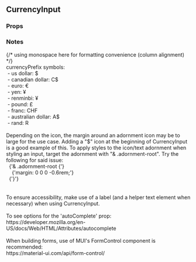 

<div>
  <h2>CurrencyInput</h2>
  <h3 style={{ position: 'relative', top: '20px' }}>Props</h3>
  <div style={{ marginBottom: '-11px' }}>
    <Props of={CurrencyInput} />
  </div>
  <h3 style={{ marginBottom: '17px' }}>Notes</h3>
  {/* using monospace here for formatting convenience (column alignment) */}
  <div style={{ fontFamily: 'monospace' }}>
    currencyPrefix symbols:
    <br />
    &nbsp;- us dollar: $
    <br />
    &nbsp;- canadian dollar: C$
    <br />
    &nbsp;- euro: €
    <br />
    &nbsp;- yen: ¥
    <br />
    &nbsp;- renminbi: ¥
    <br />
    &nbsp;- pound: £
    <br />
    &nbsp;- franc: CHF
    <br />
    &nbsp;- australian dollar: A$
    <br />
    &nbsp;- rand: R
    <br />
    <br />
    Depending on the icon, the margin around an adornment icon may be to large for the use case. Adding a "$" icon at
    the beginning of CurrencyInput is a good example of this. To apply styles to the icon/text adornment when styling
    an input, target the adornment with "& .adornment-root". Try the following for said issue:
    <br />
    <div style={docsCodeStyles}>
      &nbsp;&nbsp;{'& .adornment-root {'}
      <br />
      &nbsp;&nbsp;&nbsp;&nbsp;{'margin: 0 0 0 -0.6rem;'}
      <br />
      &nbsp;&nbsp;{'}'}
    </div>
    <br />
    <br />
    To ensure accessibility, make use of a label (and a helper text element when necessary) when
    using CurrencyInput.
    <br />
    <br />
    To see options for the 'autoComplete' prop:
    <br />
    <span style={docsLinkStyles}>https://developer.mozilla.org/en-US/docs/Web/HTML/Attributes/autocomplete</span>
    <br />
    <br />
    When building forms, use of MUI's FormControl component is recommended:
    <br />
    <span style={docsLinkStyles}>https://material-ui.com/api/form-control/</span>
  </div>
</div>
